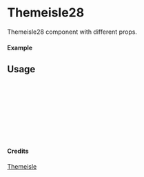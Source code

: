 
<Meta of={Themeisle28} title="Themeisle/Themeisle28" />

# Themeisle28

Themeisle28 component with different props.

#### Example

<Canvas of={Themeisle28.Primary} />

## Usage

```ts
import { Themeisle28 } from "yadl-ui";

const Example = () => {
  return (
      <Themeisle28 />
  );
};

export default Example;
```

#### Credits
[Themeisle](https://themeisle.com/illustrations)
